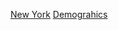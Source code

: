 {{Commons cat|Demographics of New York}}

[[Category:美國各州人口|New York]]
[[Category:紐約州經濟|Demograhics]]